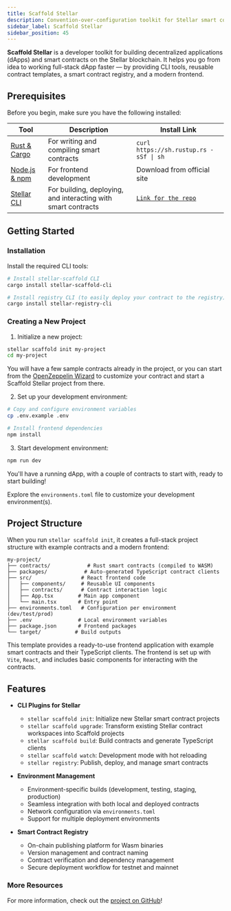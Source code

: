 ```yaml
---
title: Scaffold Stellar
description: Convention-over-configuration toolkit for Stellar smart contract development
sidebar_label: Scaffold Stellar
sidebar_position: 45
---
```


**Scaffold Stellar** is a developer toolkit for building decentralized applications (dApps) and smart contracts on the Stellar blockchain. It helps you go from idea to working full-stack dApp faster — by providing CLI tools, reusable contract templates, a smart contract registry, and a modern frontend.

## Prerequisites

Before you begin, make sure you have the following installed:

| Tool | Description | Install Link |
| --- | --- | --- |
| [Rust & Cargo](https://www.rust-lang.org/tools/install) | For writing and compiling smart contracts | `curl https://sh.rustup.rs -sSf \| sh` |
| [Node.js & npm](https://nodejs.org/) | For frontend development | Download from official site |
| [Stellar CLI](https://github.com/stellar/stellar-cli) | For building, deploying, and interacting with smart contracts | [`Link for the repo`](https://github.com/stellar/stellar-cli) |

## Getting Started

### Installation

Install the required CLI tools:

```bash
# Install stellar-scaffold CLI
cargo install stellar-scaffold-cli

# Install registry CLI (to easily deploy your contract to the registry)
cargo install stellar-registry-cli
```

### Creating a New Project

1. Initialize a new project:

```bash
stellar scaffold init my-project
cd my-project
```

You will have a few sample contracts already in the project, or you can start from the [OpenZeppelin Wizard](./openzeppelin-contracts) to customize your contract and start a Scaffold Stellar project from there.

2. Set up your development environment:

```bash
# Copy and configure environment variables
cp .env.example .env

# Install frontend dependencies
npm install
```

3. Start development environment:

```bash
npm run dev
```

You'll have a running dApp, with a couple of contracts to start with, ready to start building!

Explore the `environments.toml` file to customize your development environment(s).

## Project Structure

When you run `stellar scaffold init`, it creates a full-stack project structure with example contracts and a modern frontend:

```
my-project/
├── contracts/            # Rust smart contracts (compiled to WASM)
├── packages/            # Auto-generated TypeScript contract clients
├── src/                # React frontend code
│   ├── components/     # Reusable UI components
│   ├── contracts/      # Contract interaction logic
│   ├── App.tsx        # Main app component
│   └── main.tsx       # Entry point
├── environments.toml   # Configuration per environment (dev/test/prod)
├── .env               # Local environment variables
├── package.json       # Frontend packages
└── target/           # Build outputs
```

This template provides a ready-to-use frontend application with example smart contracts and their TypeScript clients. The frontend is set up with `Vite`, `React`, and includes basic components for interacting with the contracts.

## Features

- **CLI Plugins for Stellar**
  - `stellar scaffold init`: Initialize new Stellar smart contract projects
  - `stellar scaffold upgrade`: Transform existing Stellar contract workspaces into Scaffold projects
  - `stellar scaffold build`: Build contracts and generate TypeScript clients
  - `stellar scaffold watch`: Development mode with hot reloading
  - `stellar registry`: Publish, deploy, and manage smart contracts

- **Environment Management**
  - Environment-specific builds (development, testing, staging, production)
  - Seamless integration with both local and deployed contracts
  - Network configuration via `environments.toml`
  - Support for multiple deployment environments

- **Smart Contract Registry**
  - On-chain publishing platform for Wasm binaries
  - Version management and contract naming
  - Contract verification and dependency management
  - Secure deployment workflow for testnet and mainnet

### More Resources

For more information, check out the [project on GitHub](https://github.com/AhaLabs/scaffold-stellar)!
